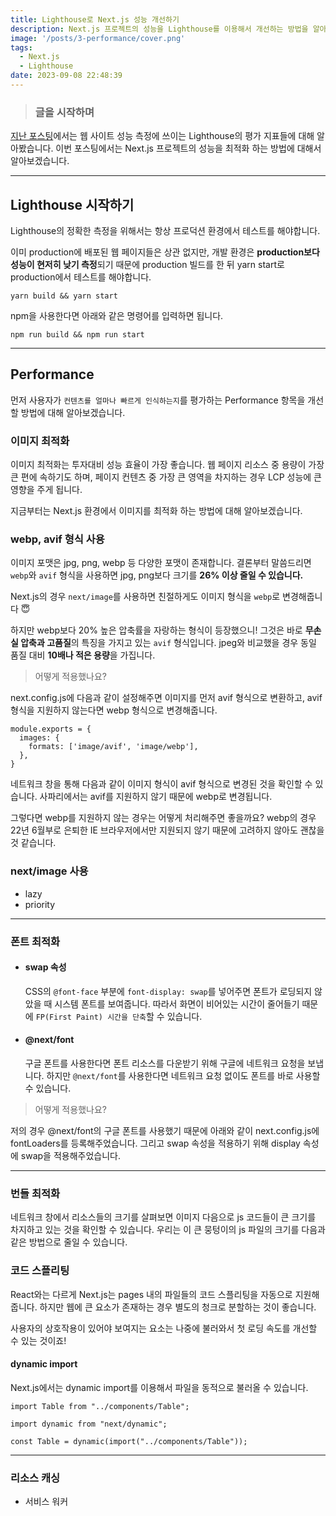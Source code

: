 ```yaml
---
title: Lighthouse로 Next.js 성능 개선하기
description: Next.js 프로젝트의 성능을 Lighthouse를 이용해서 개선하는 방법을 알아보겠습니다.
image: '/posts/3-performance/cover.png'
tags:
  - Next.js
  - Lighthouse
date: 2023-09-08 22:48:39
---
```


> ### 글을 시작하며

[지난 포스팅](http://localhost:3000/blog/nextjs/2-lighthouse)에서는 웹 사이트 성능 측정에 쓰이는 Lighthouse의 평가 지표들에 대해 알아봤습니다.
이번 포스팅에서는 Next.js 프로젝트의 성능을 최적화 하는 방법에 대해서 알아보겠습니다.

---

## Lighthouse 시작하기

Lighthouse의 정확한 측정을 위해서는 항상 프로덕션 환경에서 테스트를 해야합니다.

이미 production에 배포된 웹 페이지들은 상관 없지만,
개발 환경은 **production보다 성능이 현저히 낮기 측정**되기 때문에 production 빌드를 한 뒤 yarn start로 production에서 테스트를 해야합니다.

```
yarn build && yarn start
```

npm을 사용한다면 아래와 같은 명령어를 입력하면 됩니다.

```
npm run build && npm run start
```

---

## Performance

먼저 사용자가 `컨텐츠를 얼마나 빠르게 인식하는지`를 평가하는 Performance 항목을 개선할 방법에 대해 알아보겠습니다.

### 이미지 최적화

이미지 최적화는 투자대비 성능 효율이 가장 좋습니다. 웹 페이지 리소스 중 용량이 가장 큰 편에 속하기도 하며, 페이지 컨텐츠 중 가장 큰 영역을 차지하는 경우 LCP 성능에 큰 영향을 주게 됩니다.

지금부터는 Next.js 환경에서 이미지를 최적화 하는 방법에 대해 알아보겠습니다.

### webp, avif 형식 사용

이미지 포맷은 jpg, png, webp 등 다양한 포맷이 존재합니다.
결론부터 말씀드리면 `webp`와 `avif` 형식을 사용하면 jpg, png보다 크기를 **26% 이상 줄일 수 있습니다.**

Next.js의 경우 `next/image`를 사용하면 친절하게도 이미지 형식을 `webp`로 변경해줍니다 😇

하지만 webp보다 20% 높은 압축률을 자랑하는 형식이 등장했으니!
그것은 바로 **무손실 압축과 고품질**의 특징을 가지고 있는 `avif` 형식입니다.
jpeg와 비교했을 경우 동일 품질 대비 **10배나 적은 용량**을 가집니다.

> 어떻게 적용했나요?

next.config.js에 다음과 같이 설정해주면 이미지를 먼저 avif 형식으로 변환하고, avif 형식을 지원하지 않는다면 webp 형식으로 변경해줍니다.

```
module.exports = {
  images: {
    formats: ['image/avif', 'image/webp'],
  },
}
```

네트워크 창을 통해 다음과 같이 이미지 형식이 avif 형식으로 변경된 것을 확인할 수 있습니다. 사파리에서는 avif를 지원하지 않기 때문에 webp로 변경됩니다.

그렇다면 webp를 지원하지 않는 경우는 어떻게 처리해주면 좋을까요?
webp의 경우 22년 6월부로 은퇴한 IE 브라우저에서만 지원되지 않기 때문에 고려하지 않아도 괜찮을 것 같습니다.

### next/image 사용

- lazy
- priority

---

### 폰트 최적화

- #### swap 속성

  CSS의 `@font-face` 부분에 `font-display: swap`를 넣어주면 폰트가 로딩되지 않았을 때 시스템 폰트를 보여줍니다.
  따라서 화면이 비어있는 시간이 줄어들기 때문에 `FP(First Paint) 시간을 단축`할 수 있습니다.

- #### @next/font
  구글 폰트를 사용한다면 폰트 리소스를 다운받기 위해 구글에 네트워크 요청을 보냅니다.
  하지만 `@next/font`를 사용한다면 네트워크 요청 없이도 폰트를 바로 사용할 수 있습니다.

> 어떻게 적용했나요?

저의 경우 @next/font의 구글 폰트를 사용했기 때문에 아래와 같이 next.config.js에 fontLoaders를 등록해주었습니다.
그리고 swap 속성을 적용하기 위해 display 속성에 swap을 적용해주었습니다.

---

### 번들 최적화

네트워크 창에서 리소스들의 크기를 살펴보면 이미지 다음으로 js 코드들이 큰 크기를 차지하고 있는 것을 확인할 수 있습니다.
우리는 이 큰 뭉텅이의 js 파일의 크기를 다음과 같은 방법으로 줄일 수 있습니다.

### 코드 스플리팅

React와는 다르게 Next.js는 pages 내의 파일들의 코드 스플리팅을 자동으로 지원해줍니다.
하지만 웹에 큰 요소가 존재하는 경우 별도의 청크로 분할하는 것이 좋습니다.

사용자의 상호작용이 있어야 보여지는 요소는 나중에 불러와서 첫 로딩 속도를 개선할 수 있는 것이죠!

#### dynamic import

Next.js에서는 dynamic import를 이용해서 파일을 동적으로 불러올 수 있습니다.

```
import Table from "../components/Table";
```

```
import dynamic from "next/dynamic";

const Table = dynamic(import("../components/Table"));
```

---

### 리소스 캐싱

- 서비스 워커
